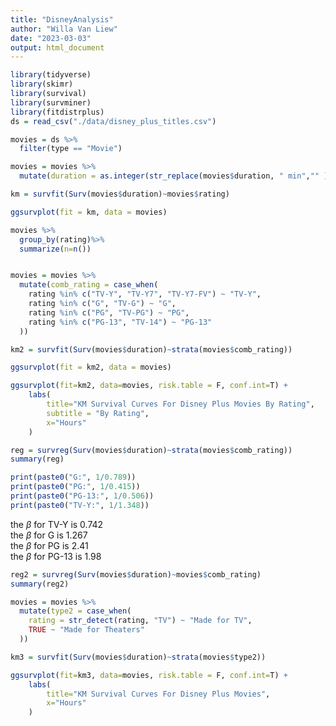 ```yaml
---
title: "DisneyAnalysis"
author: "Willa Van Liew"
date: "2023-03-03"
output: html_document
---
```


```r
library(tidyverse)
library(skimr)
library(survival)
library(survminer)
library(fitdistrplus)
ds = read_csv("./data/disney_plus_titles.csv")
```
```r
movies = ds %>%
  filter(type == "Movie")

movies = movies %>%
  mutate(duration = as.integer(str_replace(movies$duration, " min","" )))
```
```r
km = survfit(Surv(movies$duration)~movies$rating)

ggsurvplot(fit = km, data = movies)
```
```r
movies %>%
  group_by(rating)%>%
  summarize(n=n())


movies = movies %>%
  mutate(comb_rating = case_when(
    rating %in% c("TV-Y", "TV-Y7", "TV-Y7-FV") ~ "TV-Y",
    rating %in% c("G", "TV-G") ~ "G",
    rating %in% c("PG", "TV-PG") ~ "PG",
    rating %in% c("PG-13", "TV-14") ~ "PG-13"
  ))

km2 = survfit(Surv(movies$duration)~strata(movies$comb_rating))

ggsurvplot(fit = km2, data = movies)

ggsurvplot(fit=km2, data=movies, risk.table = F, conf.int=T) +
    labs(
        title="KM Survival Curves For Disney Plus Movies By Rating",
        subtitle = "By Rating",
        x="Hours"
    ) 
```
```r
reg = survreg(Surv(movies$duration)~strata(movies$comb_rating))
summary(reg)
```
```r
print(paste0("G:", 1/0.789))
print(paste0("PG:", 1/0.415))
print(paste0("PG-13:", 1/0.506))
print(paste0("TV-Y:", 1/1.348))
```
the $\beta$ for TV-Y is 0.742 <br / > 
the $\beta$ for G is 1.267 <br / >
the $\beta$ for PG is 2.41 <br / >
the $\beta$ for PG-13 is 1.98 

```r
reg2 = survreg(Surv(movies$duration)~movies$comb_rating)
summary(reg2)
```
```r
movies = movies %>%
  mutate(type2 = case_when(
    rating = str_detect(rating, "TV") ~ "Made for TV",
    TRUE ~ "Made for Theaters"
  ))

km3 = survfit(Surv(movies$duration)~strata(movies$type2))

ggsurvplot(fit=km3, data=movies, risk.table = F, conf.int=T) +
    labs(
        title="KM Survival Curves For Disney Plus Movies",
        x="Hours"
    ) 
```

